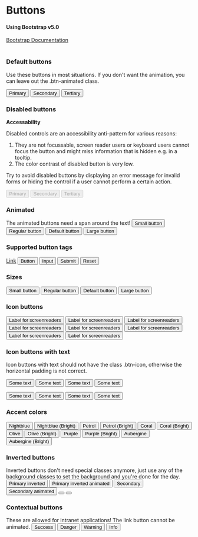 
<Meta title="Design System/Button" />


# Buttons
#### Using Bootstrap v5.0
[Bootstrap Documentation](https://getbootstrap.com/docs/5.0/components/buttons/)
<br/>
<br/>

### Default buttons

Use these buttons in most situations. If you don't want the animation, you can leave out the .btn-animated class.
<Canvas>
  <div class="p-regular flex-wrap d-flex gap-regular">
    <button class="btn btn-primary btn-animated"><span>Primary</span></button>
    <button class="btn btn-secondary btn-animated"><span>Secondary</span></button>
    <button class="btn btn-link">Tertiary</button>
  </div>
</Canvas>

### Disabled buttons

**Accessability**

Disabled controls are an accessibility anti-pattern for various reasons:

1. They are not focussable, screen reader users or keyboard users cannot focus the button and might miss information that is hidden e.g. in a tooltip.
2. The color contrast of disabled button is very low.

Try to avoid disabled buttons by displaying an error message for invalid forms or hiding the control if a user cannot perform a certain action.

<Canvas>
  <div class="p-regular d-flex flex-wrap gap-regular">
    <button disabled="" class="btn btn-primary btn-animated">
      <span>Primary</span>
    </button>
    <button disabled="" class="btn btn-secondary btn-animated">
      <span>Secondary</span>
    </button>
    <button disabled="" class="btn btn-link">Tertiary</button>
  </div>
</Canvas>


### Animated

The animated buttons need a span around the text!
<Canvas>
  <button type="button" class="btn btn-primary btn-sm btn-animated">
    <span>Small button</span>
  </button>
  <button type="button" class="btn btn-primary btn-rg btn-animated">
    <span>Regular button</span>
  </button>
  <button type="button" class="btn btn-primary btn-md btn-animated">
    <span>Default button</span>
  </button>
  <button type="button" class="btn btn-primary btn-lg btn-animated">
    <span>Large button</span>
  </button>
</Canvas>



### Supported button tags
<Canvas>
<a href="#" role="button" class="btn btn-primary">Link</a>
<button type="submit" class="btn btn-primary">Button</button>
<input type="button" value="Input" class="btn btn-primary" />
<input type="submit" value="Submit" class="btn btn-primary" />
<input type="reset" value="Reset" class="btn btn-primary" />
</Canvas>


### Sizes
<Canvas>
<button type="button" class="btn btn-primary btn-sm">Small button</button>
<button type="button" class="btn btn-primary btn-rg">Regular button</button>
<button type="button" class="btn btn-primary btn-md">Default button</button>
<button type="button" class="btn btn-primary btn-lg">Large button</button>
</Canvas> 


### Icon buttons
<Canvas>
<button type="button" class="btn btn-default btn-icon btn-sm">
<i class="pi pi-3193"></i>
<span class="sr-only">Label for screenreaders</span>
</button>
<button type="button" class="btn btn-default btn-icon btn-rg">
<i class="pi pi-3193"></i>
<span class="sr-only">Label for screenreaders</span>
</button>
<button type="button" class="btn btn-default btn-icon btn-md">
<i class="pi pi-3193"></i>
<span class="sr-only">Label for screenreaders</span>
</button>
<button type="button" class="btn btn-default btn-icon btn-lg">
<i class="pi pi-3193"></i>
<span class="sr-only">Label for screenreaders</span>
</button>
<button type="button" class="btn btn-primary btn-icon btn-sm">
<i class="pi pi-3193"></i>
<span class="sr-only">Label for screenreaders</span>
</button>
<button type="button" class="btn btn-primary btn-icon btn-rg">
<i class="pi pi-3193"></i>
<span class="sr-only">Label for screenreaders</span>
</button>
<button type="button" class="btn btn-primary btn-icon btn-md">
<i class="pi pi-3193"></i>
<span class="sr-only">Label for screenreaders</span>
</button>
<button type="button" class="btn btn-primary btn-icon btn-lg">
<i class="pi pi-3193"></i>
<span class="sr-only">Label for screenreaders</span>
</button>
</Canvas>


### Icon buttons with text

Icon buttons with text should not have the class .btn-icon, otherwise the horizontal padding is not correct.
<Canvas>
  <p class="d-flex align-items-center gap-small-r">
    <button type="button" class="btn btn-icon btn-default btn-sm">
      <i class="pi pi-3193"></i>
      <span>Some text</span>
    </button>
    <button type="button" class="btn btn-icon btn-default btn-rg">
      <i class="pi pi-3193"></i>
      <span>Some text</span>
    </button>
    <button type="button" class="btn btn-icon btn-default btn-md">
      <i class="pi pi-3193"></i>
      <span>Some text</span>
    </button>
    <button type="button" class="btn btn-icon btn-default btn-lg">
      <i class="pi pi-3193"></i>
      <span>Some text</span>
    </button>
  </p>
  <p class="d-flex align-items-center gap-small-r">
    <button type="button" class="btn btn-icon btn-primary btn-sm">
      <span>Some text</span>
      <i class="pi pi-3193"></i>
    </button>
    <button type="button" class="btn btn-icon btn-primary btn-rg">
      <span>Some text</span>
      <i class="pi pi-3193"></i>
    </button>
    <button type="button" class="btn btn-icon btn-primary btn-md">
      <span>Some text</span>
      <i class="pi pi-3193"></i>
    </button>
    <button type="button" class="btn btn-icon btn-primary btn-lg">
      <span>Some text</span>
      <i class="pi pi-3193"></i>
    </button>
  </p>
</Canvas>


### Accent colors
<Canvas>
  <button type="button" class="btn btn-nightblue btn-animated">
    <span>Nightblue</span>
  </button>
  <button type="button" class="btn btn-nightblue-bright btn-animated">
    <span>Nightblue (Bright)</span>
  </button>
  <button type="button" class="btn btn-petrol btn-animated">
    <span>Petrol</span>
  </button>
  <button type="button" class="btn btn-petrol-bright btn-animated">
    <span>Petrol (Bright)</span>
  </button>
  <button type="button" class="btn btn-coral btn-animated">
    <span>Coral</span>
  </button>
  <button type="button" class="btn btn-coral-bright btn-animated">
    <span>Coral (Bright)</span>
  </button>
  <button type="button" class="btn btn-olive btn-animated">
    <span>Olive</span>
  </button>
  <button type="button" class="btn btn-olive-bright btn-animated">
    <span>Olive (Bright)</span>
  </button>
  <button type="button" class="btn btn-purple btn-animated">
    <span>Purple</span>
  </button>
  <button type="button" class="btn btn-purple-bright btn-animated">
    <span>Purple (Bright)</span>
  </button>
  <button type="button" class="btn btn-aubergine btn-animated">
    <span>Aubergine</span>
  </button>
  <button type="button" class="btn btn-aubergine-bright btn-animated">
    <span>Aubergine (Bright)</span>
  </button>
</Canvas>


### Inverted buttons

Inverted buttons don't need special classes anymore, just use any of the background classes to set the background and you're done for the day.
<Canvas>
  <button type="button" class="btn btn-primary btn-inverted">
    Primary inverted
  </button>
  <button type="button" class="btn btn-primary btn-inverted btn-animated">
    <span>Primary inverted animated</span>
  </button>
  <button type="button" class="btn btn-default btn-inverted">Secondary</button>
  <button type="button" class="btn btn-default btn-inverted btn-animated">
    <span>Secondary animated</span>
  </button>
  <button type="button" class="btn btn-primary btn-icon btn-inverted">
    <i class="pi pi-3193"></i>
  </button>
  <button type="button" class="btn btn-secondary btn-inverted btn-icon">
    <i class="pi pi-3193"></i>
  </button>
</Canvas>

### Contextual buttons

These are allowed for intranet applications! The link button cannot be animated.
<Canvas>
  <button type="button" class="btn btn-success btn-animated">
    <span>Success</span>
  </button>
  <button type="button" class="btn btn-danger btn-animated">
    <span>Danger</span>
  </button>
  <button type="button" class="btn btn-warning btn-animated">
    <span>Warning</span>
  </button>
  <button type="button" class="btn btn-info btn-animated">
    <span>Info</span>
  </button>
</Canvas>